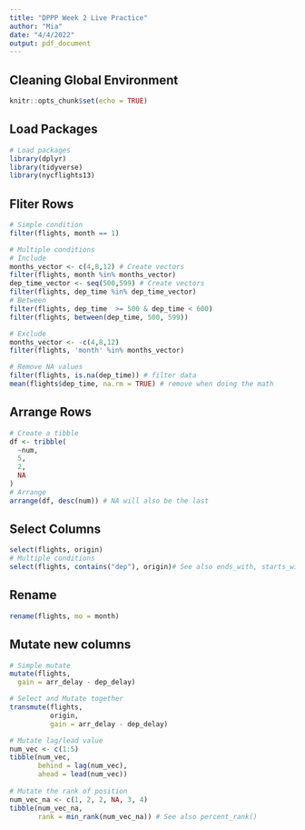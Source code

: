 ```yaml
---
title: "DPPP Week 2 Live Practice"
author: "Mia"
date: "4/4/2022"
output: pdf_document
---
```


## Cleaning Global Environment
```r
knitr::opts_chunk$set(echo = TRUE)
```

## Load Packages
```r
# Load packages
library(dplyr)
library(tidyverse)
library(nycflights13)
```

## Fliter Rows
```r
# Simple condition
filter(flights, month == 1)

# Multiple conditions
# Include
months_vector <- c(4,8,12) # Create vectors
filter(flights, month %in% months_vector)
dep_time_vector <- seq(500,599) # Create vectors
filter(flights, dep_time %in% dep_time_vector)
# Between
filter(flights, dep_time  >= 500 & dep_time < 600)
filter(flights, between(dep_time, 500, 599))

# Exclude
months_vector <- -c(4,8,12)
filter(flights, 'month' %in% months_vector)

# Remove NA values
filter(flights, is.na(dep_time)) # filter data
mean(flights$dep_time, na.rm = TRUE) # remove when doing the math
```

## Arrange Rows
```r
# Create a tibble
df <- tribble(
  ~num,
  5,
  2,
  NA
)
# Arrange
arrange(df, desc(num)) # NA will also be the last
```

## Select Columns
```r
select(flights, origin)
# Multiple conditions
select(flights, contains("dep"), origin)# See also ends_with, starts_with
```

## Rename
```r
rename(flights, mo = month)
```

## Mutate new columns
```r
# Simple mutate
mutate(flights, 
  gain = arr_delay - dep_delay)

# Select and Mutate together
transmute(flights, 
          origin,
          gain = arr_delay - dep_delay)

# Mutate lag/lead value
num_vec <- c(1:5)
tibble(num_vec, 
       behind = lag(num_vec),
       ahead = lead(num_vec))
       
# Mutate the rank of position
num_vec_na <- c(1, 2, 2, NA, 3, 4)     
tibble(num_vec_na,
       rank = min_rank(num_vec_na)) # See also percent_rank()
```